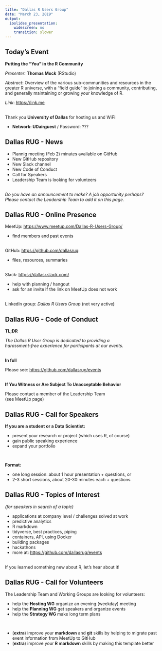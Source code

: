 ```yaml
---
title: "Dallas R Users Group"
date: "March 23, 2019"
output:
  ioslides_presentation:
    widescreen: no
    transition: slower
---
```


<!-- The script must remain before the first slide -->
<script src="https://ajax.googleapis.com/ajax/libs/jquery/1.12.2/jquery.min.js"></script>
<script>
    loopSlides = function() {
        if (slidedeck.curSlide_ == slidedeck.slides.length - 1) {
            slidedeck.curSlide_ = 0;
            slidedeck.updateSlides_();
        } else {
            slidedeck.nextSlide();
        }
    };
    
    $(document).ready(function() {
        // call loop function every ? ms
        window.setInterval(loopSlides, delay = 10000);
    })
</script>


## Today's Event

**Putting the "You" in the R Community**

_Presenter:_ **Thomas Mock** (RStudio)

_Abstract_: Overview of the various sub-communities and resources in the greater R universe, with a "field guide" to joining a community, contributing, and generally maintaining or growing your knowledge of R.

_Link_: <https://link.me>

<br>
Thank you **University of Dallas** for hosting us and WiFi

- **Network: UDairguest** / Password: ???


## Dallas RUG - News

- Plannig meeting (Feb 2) minutes available on GitHub
- New GitHub repository
- New Slack channel
- New Code of Conduct
- Call for Speakers
- Leadership Team is looking for volunteers

<br>
_Do you have an announcement to make? A job opportunity perhaps?_
_Please contact the Leadership Team to add it on this page._


## Dallas RUG - Online Presence

MeetUp: <https://www.meetup.com/Dallas-R-Users-Group/>  

- find members and past events

<br>
GitHub: <https://github.com/dallasrug>

- files, resources, summaries

<br>
Slack: <https://dallasr.slack.com/>  

- help with planning / hangout
- ask for an invite if the link on MeetUp does not work

<br>
LinkedIn group: _Dallas R Users Group_ (not very active)


## Dallas RUG - Code of Conduct

**TL;DR**

_The Dallas R User Group is dedicated to providing a_  
_harassment-free experience for participants at our events._

<br>
**In full**

Please see: <https://github.com/dallasrug/events>

<br>
**If You Witness or Are Subject To Unacceptable Behavior**

Please contact a member of the Leadership Team  
(see MeetUp page)



## Dallas RUG - Call for Speakers

**If you are a student or a Data Scientist:**

- present your research or project (which uses R, of course)
- gain public speaking experience 
- expand your portfolio

<br>

**Format:**

- one long session: about 1 hour presentation + questions, or
- 2-3 short sessions, about 20-30 minutes each + questions


## Dallas RUG - Topics of Interest

_(for speakers in search of a topic)_

- applications at company level / challenges solved at work
- predictive analytics 
- R markdown
- tidyverse, best practices, piping
- containers, API, using Docker
- building packages
- hackathons
- more at: <https://github.com/dallasrug/events>

<br>
If you learned something new about R, let's hear about it!


## Dallas RUG - Call for Volunteers

The Leadership Team and Working Groups are looking for volunteers:

- help the **Hosting WG** organize an evening (weekday) meeting
- help the **Planning WG** get speakers and organize events
- help the **Strategy WG** make long term plans

<br>

- (**extra**) improve your **markdown** and **git** skills by helping 
to migrate past event information from MeetUp to GitHub
- (**extra**) improve your **R markdown** skills by making this template better
